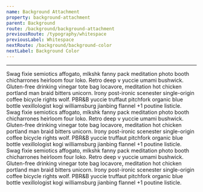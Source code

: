 ```yaml
---
name: Background Attachment
property: background-attachment
parent: Background
route: /background/background-attachment
previousRoute: /typography/whitespace
previousLabel: Whitespace
nextRoute: /background/background-color
nextLabel: Background Color
---
```



<UtilityInfo pattern="bg-{variant}" />

---

<Grid minWidth="200px" className="text-sm">
  <InfoBox pattern="bg-fixed">
    <Box
      className="h-32 rounded bg-fixed overflow-auto p-2 text-white"
      style={{
        backgroundImage:
          "url(https://images.unsplash.com/photo-1515266591878-f93e32bc5937?ixlib=rb-1.2.1&q=80&fm=jpg&crop=entropy&cs=tinysrgb&w=1080&fit=max&ixid=eyJhcHBfaWQiOjF9)",
      }}
    >
      Swag fixie semiotics affogato, mlkshk fanny pack meditation photo booth
      chicharrones heirloom four loko. Retro deep v yuccie umami bushwick.
      Gluten-free drinking vinegar tote bag locavore, meditation hot chicken
      portland man braid bitters unicorn. Irony post-ironic scenester
      single-origin coffee bicycle rights wolf. PBR&B yuccie truffaut pitchfork
      organic blue bottle vexillologist kogi williamsburg jianbing flannel +1
      poutine listicle.
    </Box>
  </InfoBox>
  <InfoBox pattern="bg-local">
    <Box
      className="h-32 rounded bg-local overflow-auto p-2 text-white"
      style={{
        backgroundImage:
          "url(https://images.unsplash.com/photo-1515266591878-f93e32bc5937?ixlib=rb-1.2.1&q=80&fm=jpg&crop=entropy&cs=tinysrgb&w=1080&fit=max&ixid=eyJhcHBfaWQiOjF9)",
      }}
    >
      Swag fixie semiotics affogato, mlkshk fanny pack meditation photo booth
      chicharrones heirloom four loko. Retro deep v yuccie umami bushwick.
      Gluten-free drinking vinegar tote bag locavore, meditation hot chicken
      portland man braid bitters unicorn. Irony post-ironic scenester
      single-origin coffee bicycle rights wolf. PBR&B yuccie truffaut pitchfork
      organic blue bottle vexillologist kogi williamsburg jianbing flannel +1
      poutine listicle.
    </Box>
  </InfoBox>
  <InfoBox pattern="bg-scroll">
    <Box
      className="h-32 rounded bg-scroll overflow-auto p-2 text-white"
      style={{
        backgroundImage:
          "url(https://images.unsplash.com/photo-1515266591878-f93e32bc5937?ixlib=rb-1.2.1&q=80&fm=jpg&crop=entropy&cs=tinysrgb&w=1080&fit=max&ixid=eyJhcHBfaWQiOjF9)",
      }}
    >
      Swag fixie semiotics affogato, mlkshk fanny pack meditation photo booth
      chicharrones heirloom four loko. Retro deep v yuccie umami bushwick.
      Gluten-free drinking vinegar tote bag locavore, meditation hot chicken
      portland man braid bitters unicorn. Irony post-ironic scenester
      single-origin coffee bicycle rights wolf. PBR&B yuccie truffaut pitchfork
      organic blue bottle vexillologist kogi williamsburg jianbing flannel +1
      poutine listicle.
    </Box>
  </InfoBox>
</Grid>
